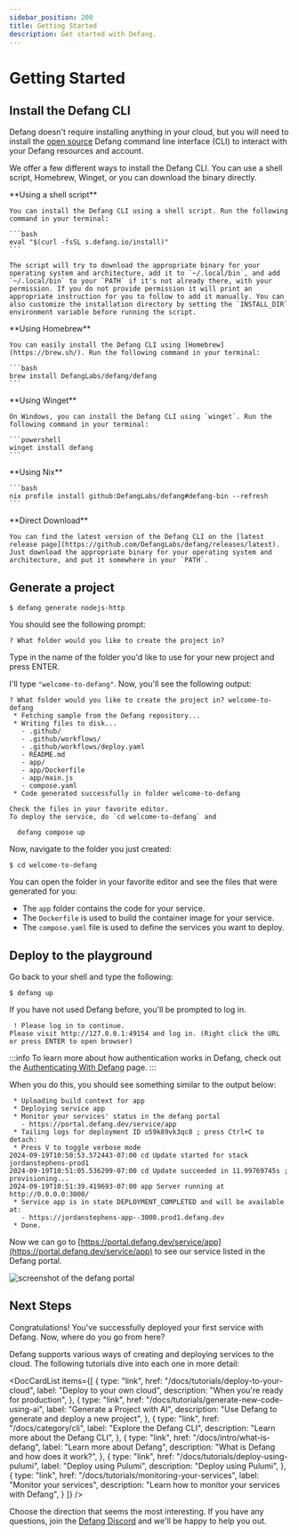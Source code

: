 ```yaml
---
sidebar_position: 200
title: Getting Started
description: Get started with Defang.
---
```



# Getting Started

## Install the Defang CLI

Defang doesn't require installing anything in your cloud, but you will need to install the [open source](https://github.com/DefangLabs/defang) Defang command line interface (CLI) to interact with your Defang resources and account.

We offer a few different ways to install the Defang CLI. You can use a shell script, Homebrew, Winget, or you can download the binary directly.


<Tabs>
  <TabItem value="bash" label="Shell">
    **Using a shell script**

    You can install the Defang CLI using a shell script. Run the following command in your terminal:

    ```bash
    eval "$(curl -fsSL s.defang.io/install)"
    ```

    The script will try to download the appropriate binary for your operating system and architecture, add it to `~/.local/bin`, and add `~/.local/bin` to your `PATH` if it's not already there, with your permission. If you do not provide permission it will print an appropriate instruction for you to follow to add it manually. You can also customize the installation directory by setting the `INSTALL_DIR` environment variable before running the script.
  </TabItem>
  <TabItem value="homebrew" label="Homebrew" default>
    **Using Homebrew**

    You can easily install the Defang CLI using [Homebrew](https://brew.sh/). Run the following command in your terminal:

    ```bash
    brew install DefangLabs/defang/defang
    ```
  </TabItem>
  <TabItem value="winget" label="Winget">
    **Using Winget**

    On Windows, you can install the Defang CLI using `winget`. Run the following command in your terminal:

    ```powershell
    winget install defang
    ```
  </TabItem>
  <TabItem value="nix" label="Nix">
    **Using Nix**

    ```bash
    nix profile install github:DefangLabs/defang#defang-bin --refresh
    ```
  </TabItem>
  <TabItem value="direct" label="Direct Download">
    **Direct Download**

    You can find the latest version of the Defang CLI on the [latest release page](https://github.com/DefangLabs/defang/releases/latest). Just download the appropriate binary for your operating system and architecture, and put it somewhere in your `PATH`.
  </TabItem>
</Tabs>

## Generate a project

```
$ defang generate nodejs-http
```

You should see the following prompt:
```
? What folder would you like to create the project in?
```
Type in the name of the folder you'd like to use for your new project and press ENTER.

I'll type `"welcome-to-defang"`. Now, you'll see the following output:

```
? What folder would you like to create the project in? welcome-to-defang
 * Fetching sample from the Defang repository...
 * Writing files to disk...
   - .github/
   - .github/workflows/
   - .github/workflows/deploy.yaml
   - README.md
   - app/
   - app/Dockerfile
   - app/main.js
   - compose.yaml
 * Code generated successfully in folder welcome-to-defang

Check the files in your favorite editor.
To deploy the service, do `cd welcome-to-defang` and

  defang compose up
```

Now, navigate to the folder you just created:

```
$ cd welcome-to-defang
```

You can open the folder in your favorite editor and see the files that were generated for you:
* The `app` folder contains the code for your service.
* The `Dockerfile` is used to build the container image for your service.
* The `compose.yaml` file is used to define the services you want to deploy.

## Deploy to the playground

Go back to your shell and type the following:

```
$ defang up
```

If you have not used Defang before, you'll be prompted to log in.

```
 ! Please log in to continue.
Please visit http://127.0.0.1:49154 and log in. (Right click the URL or press ENTER to open browser)
```

:::info
To learn more about how authentication works in Defang, check out the [Authenticating With Defang](/docs/concepts/authentication) page.
:::

When you do this, you should see something similar to the output below:

```
 * Uploading build context for app
 * Deploying service app
 * Monitor your services' status in the defang portal
   - https://portal.defang.dev/service/app
 * Tailing logs for deployment ID o59k89vk3qc8 ; press Ctrl+C to detach:
 * Press V to toggle verbose mode
2024-09-19T10:50:53.572443-07:00 cd Update started for stack jordanstephens-prod1
2024-09-19T10:51:05.536299-07:00 cd Update succeeded in 11.99769745s ; provisioning...
2024-09-19T10:51:39.419693-07:00 app Server running at http://0.0.0.0:3000/
 * Service app is in state DEPLOYMENT_COMPLETED and will be available at:
   - https://jordanstephens-app--3000.prod1.defang.dev
 * Done.
```

Now we can go to [https://portal.defang.dev/service/app](https://portal.defang.dev/service/app) to see our service listed in the Defang portal.

![screenshot of the defang portal](/img/getting-started-portal.png)

## Next Steps

Congratulations! You've successfully deployed your first service with Defang. Now, where do you go from here?

Defang supports various ways of creating and deploying services to the cloud. The following tutorials dive into each one in more detail:

<DocCardList
  items={[
    {
        type: "link",
        href: "/docs/tutorials/deploy-to-your-cloud",
        label: "Deploy to your own cloud",
        description: "When you're ready for production",
    },
    {
        type: "link",
        href: "/docs/tutorials/generate-new-code-using-ai",
        label: "Generate a Project with AI",
        description: "Use Defang to generate and deploy a new project",
    },
    {
        type: "link",
        href: "/docs/category/cli",
        label: "Explore the Defang CLI",
        description: "Learn more about the Defang CLI",
    },
    {
        type: "link",
        href: "/docs/intro/what-is-defang",
        label: "Learn more about Defang",
        description: "What is Defang and how does it work?",
    },
    {
        type: "link",
        href: "/docs/tutorials/deploy-using-pulumi",
        label: "Deploy using Pulumi",
        description: "Deploy using Pulumi",
    },
    {
        type: "link",
        href: "/docs/tutorials/monitoring-your-services",
        label: "Monitor your services",
        description: "Learn how to monitor your services with Defang",
    }
  ]}
/>

Choose the direction that seems the most interesting. If you have any questions, join the [Defang Discord](https://discord.gg/defang) and we'll be happy to help you out.
